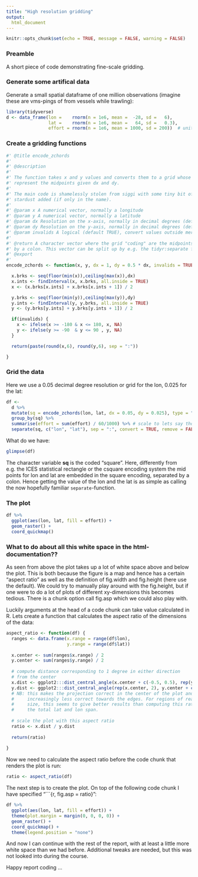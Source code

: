 ```yaml
---
title: "High resolution gridding"
output: 
  html_document
---
```


```r
knitr::opts_chunk$set(echo = TRUE, message = FALSE, warning = FALSE)
```

### Preamble

A short piece of code demonstrating fine-scale gridding.

### Generate some artifical data

Generate a small spatial dataframe of one million observations (imagine these are vms-pings of from vessels while trawling):
```r
library(tidyverse)
d <- data_frame(lon =    rnorm(n = 1e6, mean =  -28, sd =   6),
                lat =    rnorm(n = 1e6, mean =   64, sd =   0.3),
                effort = rnorm(n = 1e6, mean = 1000, sd = 200))  # unit in minutes
```

### Create a gridding functions

```r
#' @title encode_zchords
#'
#' @description
#'
#' The function takes x and y values and converts them to a grid whose value
#' represent the midpoints given dx and dy.
#' 
#' The main code is shamelessly stolen from siggi with some tiny bit of
#' stardust added (if only in the name).
#'
#' @param x A numerical vector, normally a longitude
#' @param y A numerical vector, normally a latitude
#' @param dx Resolution on the x-axis, normally in decimal degrees (default 1 degree)
#' @param dy Resolution on the y-axis, normally in decimal degrees (default half of the longitude)
#' @param invalids A logical (default TRUE), convert values outside mercator ranges to NA.
#'
#' @return A character vector where the grid "coding" are the midpoints separated 
#' by a colon. This vector can be split up by e.g. the tidyr:separate function.
#' @export
#'
encode_zchords <- function(x, y, dx = 1, dy = 0.5 * dx, invalids = TRUE) {

  x.brks <- seq(floor(min(x)),ceiling(max(x)),dx)
  x.ints <- findInterval(x, x.brks, all.inside = TRUE)
  x <- (x.brks[x.ints] + x.brks[x.ints + 1]) / 2

  y.brks <- seq(floor(min(y)),ceiling(max(y)),dy)
  y.ints <- findInterval(y, y.brks, all.inside = TRUE)
  y <- (y.brks[y.ints] + y.brks[y.ints + 1]) / 2

  if(invalids) {
    x <- ifelse(x >= -180 & x <= 180, x, NA)
    y <- ifelse(y >= -90  & y <= 90 , y, NA)
  }

  return(paste(round(x,6), round(y,6), sep = ":"))

}
```


### Grid the data

Here we use a 0.05 decimal degree resolution or grid for the lon, 0.025 for the lat:
```r
df <- 
  d %>% 
  mutate(sq = encode_zchords(lon, lat, dx = 0.05, dy = 0.025), type = "zchords") %>% 
  group_by(sq) %>% 
  summarise(effort = sum(effort) / 60/1000) %>% # scale to lets say thousand hours
  separate(sq, c("lon", "lat"), sep = ":", convert = TRUE, remove = FALSE)
```

What do we have:
```r
glimpse(df)
```

The character variable **sq** is the coded "square". Here, differently from e.g. the ICES statistical rectangle or the csquare encoding system the mid points for lon and lat are embedded in the square encoding, separated by a colon. Hence getting the value of the lon and the lat is as simple as calling the now hopefully familiar `separate`-function.

### The plot

```r
df %>% 
  ggplot(aes(lon, lat, fill = effort)) +
  geom_raster() +
  coord_quickmap()
```

### What to do about all this white space in the html-documentation??

As seen from above the plot takes up a lot of white space above and below the plot. This is both because the figure is a map and hence has a certain "aspect ratio" as well as the definition of fig.width and fig.height (here use the default). We could try to manually play around with the fig.height, but if one were to do a lot of plots of different xy-dimensions this becomes tedious. There is a chunk option call fig.asp which we could also play with.

Luckily arguments at the head of a code chunk can take value calculated in R. Lets create a function that calculates the aspect ratio of the dimensions of the data:

```r
aspect_ratio <- function(df) {
  ranges <- data.frame(x.range = range(df$lon),
                       y.range = range(df$lat))
  
  x.center <- sum(ranges$x.range) / 2
  y.center <- sum(ranges$y.range) / 2
  
  # compute distance corresponding to 1 degree in either direction
  # from the center
  x.dist <- ggplot2:::dist_central_angle(x.center + c(-0.5, 0.5), rep(y.center, 2))
  y.dist <- ggplot2:::dist_central_angle(rep(x.center, 2), y.center + c(-0.5, 0.5))
  # NB: this makes the projection correct in the center of the plot and
  #     increasingly less correct towards the edges. For regions of reasonnable
  #     size, this seems to give better results than computing this ratio from
  #     the total lat and lon span.
  
  # scale the plot with this aspect ratio
  ratio <- x.dist / y.dist
  
  return(ratio)
  
}

```

Now we need to calculate the aspect ratio before the code chunk that renders the plot is run:
```r
ratio <- aspect_ratio(df)
```

The next step is to create the plot. On top of the following code chunk I have specified "```{r, fig.asp = ratio}":

```r
df %>% 
  ggplot(aes(lon, lat, fill = effort)) +
  theme(plot.margin = margin(0, 0, 0, 0)) +
  geom_raster() +
  coord_quickmap() +
  theme(legend.position = "none")
```

And now I can continue with the rest of the report, with at least a little more white space than we had before. Additional tweaks are needed, but this was not looked into during the course.

Happy report coding ...